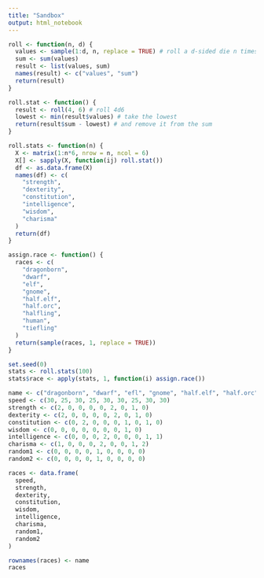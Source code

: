 ```yaml
---
title: "Sandbox"
output: html_notebook
---
```


```r
roll <- function(n, d) {
  values <- sample(1:d, n, replace = TRUE) # roll a d-sided die n times
  sum <- sum(values)
  result <- list(values, sum)
  names(result) <- c("values", "sum")
  return(result)
}

roll.stat <- function() {
  result <- roll(4, 6) # roll 4d6
  lowest <- min(result$values) # take the lowest 
  return(result$sum - lowest) # and remove it from the sum 
}

roll.stats <- function(n) {
  X <- matrix(1:n*6, nrow = n, ncol = 6)
  X[] <- sapply(X, function(ij) roll.stat())
  df <- as.data.frame(X)
  names(df) <- c(
    "strength",
    "dexterity",
    "constitution",
    "intelligence",
    "wisdom",
    "charisma"
  )
  return(df)
}

assign.race <- function() {
  races <- c(
    "dragonborn",
    "dwarf",
    "elf",
    "gnome",
    "half.elf",
    "half.orc",
    "halfling",
    "human",
    "tiefling"
  )
  return(sample(races, 1, replace = TRUE))
}
```

```r
set.seed(0)
stats <- roll.stats(100)
stats$race <- apply(stats, 1, function(i) assign.race())
```

```r
name <- c("dragonborn", "dwarf", "efl", "gnome", "half.elf", "half.orc", "halfling", "human", "tiefling")
speed <- c(30, 25, 30, 25, 30, 30, 25, 30, 30)
strength <- c(2, 0, 0, 0, 0, 2, 0, 1, 0)
dexterity <- c(2, 0, 0, 0, 0, 2, 0, 1, 0)
constitution <- c(0, 2, 0, 0, 0, 1, 0, 1, 0)
wisdom <- c(0, 0, 0, 0, 0, 0, 0, 1, 0)
intelligence <- c(0, 0, 0, 2, 0, 0, 0, 1, 1)
charisma <- c(1, 0, 0, 0, 2, 0, 0, 1, 2)
random1 <- c(0, 0, 0, 0, 1, 0, 0, 0, 0)
random2 <- c(0, 0, 0, 0, 1, 0, 0, 0, 0)

races <- data.frame(
  speed,
  strength,
  dexterity,
  constitution,
  wisdom,
  intelligence,
  charisma,
  random1,
  random2
)

rownames(races) <- name
races
```























